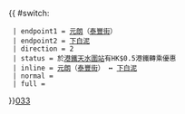 {{ #switch: {{{format|}}}
  | endpoint1 = [[元朗]]（[[泰豐街]]）
  | endpoint2 = [[下白泥]]
  | direction = 2
  | status = 於[[港鐵]][[天水圍站 (西鐵綫)|天水圍站]]有HK$0.5港鐵轉乘優惠
  | inline = [[元朗]]（[[泰豐街]]） ↔ [[下白泥]]
  | normal =
  | full =
}}<noinclude>[[category:新界專線小巴路線模板|033]]</noinclude>